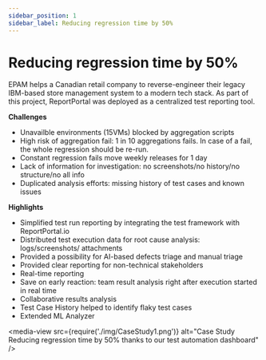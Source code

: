 ```yaml
---
sidebar_position: 1
sidebar_label: Reducing regression time by 50%
---
```



# Reducing regression time by 50%

EPAM helps a Canadian retail company to reverse-engineer their legacy IBM-based store management system to a modern tech stack. As part of this project, ReportPortal was deployed as a centralized test reporting tool.

**Challenges**

- Unavailble environments (15VMs) blocked by aggregation scripts
- High risk of aggregation fail: 1 in 10 aggregations fails. In case of a fail, the whole regression should be re-run.
- Constant regression fails move weekly releases for 1 day
- Lack of information for investigation: no screenshots/no history/no structure/no all info
- Duplicated analysis efforts: missing history of test cases and known issues

**Highlights**

- Simplified test run reporting by integrating the test framework with ReportPortal.io
- Distributed test execution data for root cause analysis: logs/screenshots/ attachments
- Provided a possibility for AI-based defects triage and manual triage
- Provided clear reporting for non-technical stakeholders
- Real-time reporting
- Save on early reaction: team result analysis right after execution started in real time
- Collaborative results analysis
- Test Case History helped to identify flaky test cases
- Extended ML Analyzer

<media-view src={require('./img/CaseStudy1.png')} alt="Case Study Reducing regression time by 50% thanks to our test automation dashboard" />
